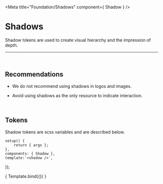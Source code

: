 
<Meta title="Foundation/Shadows" component={ Shadow } />

# Shadows
Shadow tokens are used to create visual hierarchy and the impression of depth.

<hr />
<br />

## Recommendations

- We do not recommend using shadows in logos and images.

- Avoid using shadows as the only resource to indicate interaction.


<br />

## Tokens
Shadow tokens are scss variables and are described below.
<br />

	setup() {
		return { args };
	},
	components: { Shadow },
	template:`<shadow />`,
});

<Story name="shadow">
	{ Template.bind({}) }
</Story>
